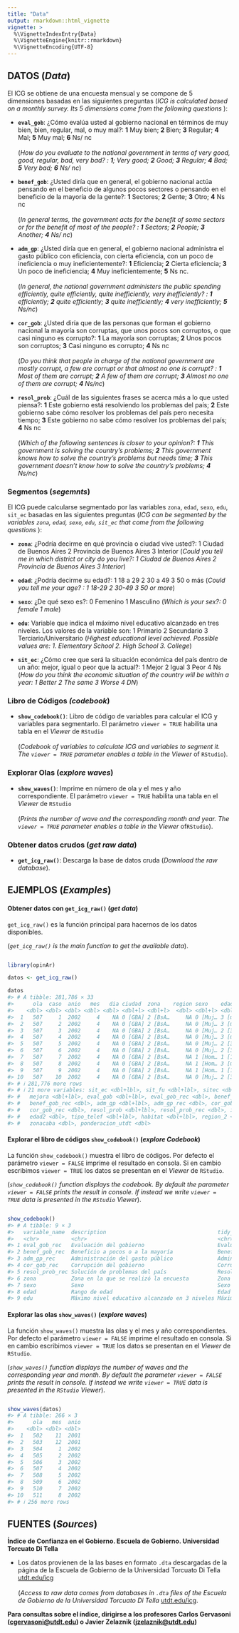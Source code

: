 ```yaml
---
title: "Data"
output: rmarkdown::html_vignette
vignette: >
  %\VignetteIndexEntry{Data}
  %\VignetteEngine{knitr::rmarkdown}
  %\VignetteEncoding{UTF-8}
---
```




## DATOS (*Data*)

El ICG se obtiene de una encuesta mensual y se compone de 5 dimensiones basadas en las siguientes preguntas (*ICG is calculated based on a monthly survey. Its 5 dimensions come from the following questions* ):

-   **`eval_gob`**: ¿Cómo evalúa usted al gobierno nacional en términos de muy bien, bien, regular, mal, o muy mal?: **1** Muy bien; **2** Bien; **3** Regular; **4** Mal; **5** Muy mal; **6** Ns/ nc\
    \
    (*How do you evaluate to the national government in terms of very good, good, regular, bad, very bad? : **1**; Very good; **2** Good; **3** Regular; **4** Bad; **5** Very bad; **6** Ns/ nc*)

-   **`benef_gob`**: ¿Usted diría que en general, el gobierno nacional actúa pensando en el beneficio de algunos pocos sectores o pensando en el beneficio de la mayoría de la gente?: **1** Sectores; **2** Gente; **3** Otro; **4** Ns nc\
    \
    (*In general terms, the government acts for the benefit of some sectors or for the benefit of most of the people? : **1** Sectors; **2** People; **3** Another; **4** Ns/ nc*)

-   **`adm_gp`**: ¿Usted diría que en general, el gobierno nacional administra el gasto público con eficiencia, con cierta eficiencia, con un poco de ineficiencia o muy ineficientemente?: **1** Eficiencia; **2** Cierta eficiencia; **3** Un poco de ineficiencia; **4** Muy ineficientemente; **5** Ns nc.\
    \
    (*In general, the national government administers the public spending efficiently, quite efficiently, quite inefficiently, very inefficiently? : **1** efficiently; **2** quite efficiently; **3** quite inefficiently; **4** very inefficiently; **5** Ns/nc*)

-   **`cor_gob`**: ¿Usted diría que de las personas que forman el gobierno nacional la mayoría son corruptas, que unos pocos son corruptos, o que casi ninguno es corrupto?: **1** La mayoría son corruptas; **2** Unos pocos son corruptos; **3** Casi ninguno es corrupto; **4** Ns nc\
    \
    (*Do you think that people in charge of the national government are mostly corrupt, a few are corrupt or that almost no one is corrupt? : **1** Most of them are corrupt; **2** A few of them are corrupt; **3** Almost no one of them are corrupt; **4** Ns/nc*)

-   **`resol_prob`**: ¿Cuál de las siguientes frases se acerca más a lo que usted piensa?: **1** Este gobierno está resolviendo los problemas del país; **2** Este gobierno sabe cómo resolver los problemas del país pero necesita tiempo; **3** Este gobierno no sabe cómo resolver los problemas del país; **4** Ns nc\
    \
    (*Which of the following sentences is closer to your opinion?: **1** This government is solving the country's problems; **2** This government knows how to solve the country's problems but needs time; **3** This government doesn't know how to solve the country's problems; **4** Ns/nc*)

### Segmentos (*segemnts*)

El ICG puede calcularse segmentado por las variables `zona`, `edad`, `sexo`, `edu`, `sit_ec` basadas en las siguientes preguntas (*ICG can be segmented by the variables `zona`, `edad`, `sexo`, `edu`, `sit_ec` that come from the following questions* ):

-   **`zona`**: ¿Podría decirme en qué provincia o ciudad vive usted?: 1 Ciudad de Buenos Aires 2 Provincia de Buenos Aires 3 Interior (*Could you tell me in which district or city do you live?: 1 Ciudad de Buenos Aires 2 Provincia de Buenos Aires 3 Interior*)

-   **`edad`**: ¿Podría decirme su edad?: 1 18 a 29 2 30 a 49 3 50 o más (*Could you tell me your age? : 1 18-29 2 30-49 3 50 or more*)

-   **`sexo`**: ¿De qué sexo es?: 0 Femenino 1 Masculino (*Which is your sex?: 0 female 1 male*)

-   **`edu`**: Variable que indica el máximo nivel educativo alcanzado en tres niveles. Los valores de la variable son: 1 Primario 2 Secundario 3 Terciario/Universitario (*Highest educational level achieved. Possible values are: 1. Elementary School 2. High School 3. College*)

-   **`sit_ec`**: ¿Cómo cree que será la situación económica del país dentro de un año: mejor, igual o peor que la actual?: 1 Mejor 2 Igual 3 Peor 4 Ns (*How do you think the economic situation of the country will be within a year: 1 Better 2 The same 3 Worse 4 DN*)

### Libro de Códigos *(codebook*)

-   **`show_codebook()`**: Libro de código de variables para calcular el ICG y variables para segmentarlo. El parámetro `viewer = TRUE` habilita una tabla en el *Viewer* de `RStudio`\
    \
    (*Codebook of variables to calculate ICG and variables to segment it. The `viewer = TRUE` parameter enables a table in the Viewer* of `RStudio`).

### Explorar Olas (*explore waves*)

-   **`show_waves()`**: Imprime en número de ola y el mes y año correspondiente. El parámetro `viewer = TRUE` habilita una tabla en el *Viewer* de `RStudio`\
    \
    (*Prints the number of wave and the corresponding month and year. The `viewer = TRUE` parameter enables a table in the Viewer* of`RStudio`).

### Obtener datos crudos (*get raw data*)

-   **`get_icg_raw()`**: Descarga la base de datos cruda (*Download the raw database*).

## EJEMPLOS (*Examples*)

#### Obtener datos con `get_icg_raw()` (*get data*)

`get_icg_raw()` es la función principal para hacernos de los datos disponibles.

(*`get_icg_raw()` is the main function to get the available data*).


```r

library(opinAr)

datos <- get_icg_raw()

datos
#> # A tibble: 281,786 × 33
#>      ola  caso  anio   mes   dia ciudad  zona    region sexo    edad    edu     educacion
#>    <dbl> <dbl> <dbl> <dbl> <dbl> <dbl+l> <dbl+l>  <dbl> <dbl+l> <dbl+l> <dbl+l> <dbl+lbl>
#>  1   507     1  2002     4    NA 0 [GBA] 2 [BsA…     NA 0 [Muj… 3 [más… 1 [Pri… 3 [PrimC…
#>  2   507     2  2002     4    NA 0 [GBA] 2 [BsA…     NA 0 [Muj… 3 [más… 3 [Ter… 7 [TercC…
#>  3   507     3  2002     4    NA 0 [GBA] 2 [BsA…     NA 0 [Muj… 2 [30a… 2 [Sec… 5 [Secun…
#>  4   507     4  2002     4    NA 0 [GBA] 2 [BsA…     NA 0 [Muj… 3 [más… 1 [Pri… 3 [PrimC…
#>  5   507     5  2002     4    NA 0 [GBA] 2 [BsA…     NA 0 [Muj… 2 [30a… 3 [Ter… 9 [UnivC…
#>  6   507     6  2002     4    NA 0 [GBA] 2 [BsA…     NA 0 [Muj… 2 [30a… 3 [Ter… 7 [TercC…
#>  7   507     7  2002     4    NA 0 [GBA] 2 [BsA…     NA 1 [Hom… 1 [18a… 3 [Ter… 8 [UnivI…
#>  8   507     8  2002     4    NA 0 [GBA] 2 [BsA…     NA 1 [Hom… 3 [más… 1 [Pri… 3 [PrimC…
#>  9   507     9  2002     4    NA 0 [GBA] 2 [BsA…     NA 1 [Hom… 1 [18a… 2 [Sec… 4 [Secun…
#> 10   507    10  2002     4    NA 0 [GBA] 2 [BsA…     NA 0 [Muj… 2 [30a… 3 [Ter… 7 [TercC…
#> # ℹ 281,776 more rows
#> # ℹ 21 more variables: sit_ec <dbl+lbl>, sit_fu <dbl+lbl>, sitec <dbl+lbl>,
#> #   mejora <dbl+lbl>, eval_gob <dbl+lbl>, eval_gob_rec <dbl>, benef_gob <dbl+lbl>,
#> #   benef_gob_rec <dbl>, adm_gp <dbl+lbl>, adm_gp_rec <dbl>, cor_gob <dbl+lbl>,
#> #   cor_gob_rec <dbl>, resol_prob <dbl+lbl>, resol_prob_rec <dbl>, icg <dbl>,
#> #   edad2 <dbl>, tipo_telef <dbl+lbl>, habitat <dbl+lbl>, region_2 <dbl+lbl>,
#> #   zonacaba <dbl>, ponderacion_utdt <dbl>
```

#### Explorar el libro de códigos `show_codebook()` (*explore Codebook*)

La función `show_codebook()` muestra el libro de códigos. Por defecto el parámetro `viewer = FALSE` imprime el resultado en consola. Si en cambio escribimos `viewer = TRUE` los datos se presentan en el *Viewer* de `RStudio`.

(*`show_codebook()` function displays the codebook. By default the parameter `viewer = FALSE` prints the result in console. If instead we write `viewer = TRUE` data is presented in the `RStudio` Viewer*).


```r

show_codebook()
#> # A tibble: 9 × 3
#>   variable_name  description                                   tidy_variable_name        
#>   <chr>          <chr>                                         <chr>                     
#> 1 eval_gob_rec   Evaluación del gobierno                       Evaluación del gobierno   
#> 2 benef_gob_rec  Beneficio a pocos o a la mayoría              Beneficios del gobierno   
#> 3 adm_gp_rec     Administración del gasto público              Administración del gasto …
#> 4 cor_gob_rec    Corrupción del gobierno                       Corrupción del gobierno   
#> 5 resol_prob_rec Solución de problemas del país                Resolución de problemas   
#> 6 zona           Zona en la que se realizó la encuesta         Zona                      
#> 7 sexo           Sexo                                          Sexo                      
#> 8 edad           Rango de edad                                 Edad                      
#> 9 edu            Máximo nivel educativo alcanzado en 3 niveles Máximo Nivel Educativo
```

#### Explorar las olas `show_waves()` (*explore waves*)

La función `show_waves()` muestra las olas y el mes y año correspondientes. Por defecto el parámetro `viewer = FALSE` imprime el resultado en consola. Si en cambio escribimos `viewer = TRUE` los datos se presentan en el *Viewer* de `RStudio`.

(*`show_waves()` function displays the number of waves and the corresponding year and month. By default the parameter `viewer = FALSE` prints the result in console. If instead we write `viewer = TRUE` data is presented in the `RStudio` Viewer*).


```r

show_waves(datos)
#> # A tibble: 266 × 3
#>      ola   mes  anio
#>    <dbl> <dbl> <dbl>
#>  1   502    11  2001
#>  2   503    12  2001
#>  3   504     1  2002
#>  4   505     2  2002
#>  5   506     3  2002
#>  6   507     4  2002
#>  7   508     5  2002
#>  8   509     6  2002
#>  9   510     7  2002
#> 10   511     8  2002
#> # ℹ 256 more rows
```

## FUENTES (*Sources*)

**Índice de Confianza en el Gobierno. Escuela de Gobierno. Universidad Torcuato Di Tella**

-   Los datos provienen de la las bases en formato `.dta` descargadas de la página de la Escuela de Gobierno de la Universidad Torcuato Di Tella [utdt.edu/icg](https://www.utdt.edu/icg)\
    \
    (*Access to raw data comes from databases in `.dta` files of the Escuela de Gobierno de la Universidad Torcuato Di Tella* [utdt.edu/icg](https://www.utdt.edu/icg).

**Para consultas sobre el índice, dirigirse a los profesores Carlos Gervasoni ([cgervasoni\@utdt.edu](mailto:cgervasoni@utdt.edu)) o Javier Zelaznik ([jzelaznik\@utdt.edu](mailto:jzelaznik@utdt.edu))**
